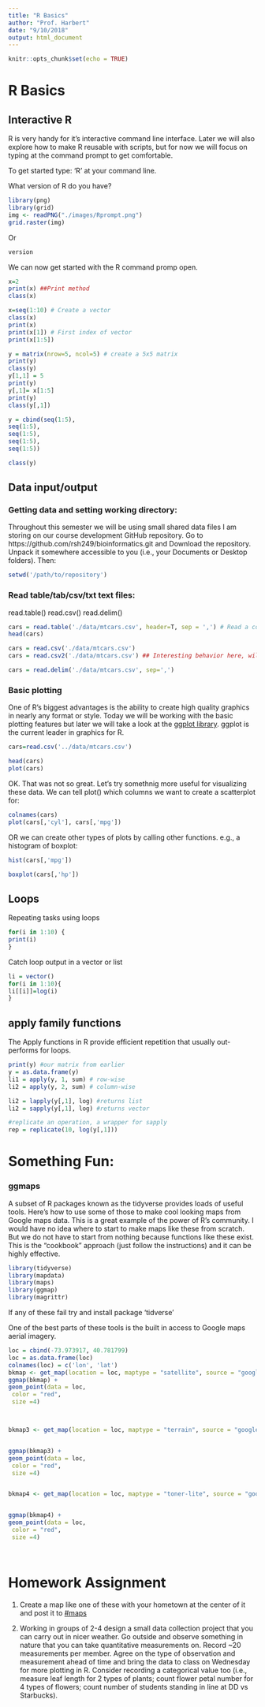 ```yaml
---
title: "R Basics"
author: "Prof. Harbert"
date: "9/10/2018"
output: html_document
---
```


```r
knitr::opts_chunk$set(echo = TRUE)
```

# R Basics


## Interactive R

R is very handy for it's interactive command line interface. Later we will also explore how to make R reusable with scripts, but for now we will focus on typing at the command prompt to get comfortable. 

To get started type: 'R' at your command line.

What version of R do you have?


```r
library(png)
library(grid)
img <- readPNG("./images/Rprompt.png")
grid.raster(img)
```
Or
```r
version
```

We can now get started with the R command promp open.

```r
x=2
print(x) ##Print method
class(x)

x=seq(1:10) # Create a vector
class(x)
print(x)
print(x[1]) # First index of vector
print(x[1:5])

y = matrix(nrow=5, ncol=5) # create a 5x5 matrix
print(y)
class(y)
y[1,1] = 5
print(y)
y[,1]= x[1:5]
print(y)
class(y[,1])

y = cbind(seq(1:5), 
seq(1:5),
seq(1:5),
seq(1:5),
seq(1:5))

class(y)


```

## Data input/output

### Getting data and setting working directory:

Throughout this semester we will be using small shared data files I am storing on our course development GitHub repository. Go to https://github.com/rsh249/bioinformatics.git and Download the repository. Unpack it somewhere accessible to you (i.e., your Documents or Desktop folders). Then:

```r
setwd('/path/to/repository')
```


### Read table/tab/csv/txt text files:
read.table()
read.csv()
read.delim()

```r
cars = read.table('./data/mtcars.csv', header=T, sep = ',') # Read a comma separated values file
head(cars)

cars = read.csv('./data/mtcars.csv')
cars = read.csv2('./data/mtcars.csv') ## Interesting behavior here, will be somewhat faster

cars = read.delim('./data/mtcars.csv', sep=',')


```

### Basic plotting

One of R's biggest advantages is the ability to create high quality graphics in nearly any format or style. Today we will be working with the basic plotting features but later we will take a look at the [ggplot library](https://ggplot2.tidyverse.org/). ggplot is the current leader in graphics for R.
```r
cars=read.csv('../data/mtcars.csv')
```
```r
head(cars)
plot(cars)
```

OK. That was not so great. Let's try somethnig more useful for visualizing these data. We can tell plot() which columns we want to create a scatterplot for:

```r
colnames(cars)
plot(cars[,'cyl'], cars[,'mpg'])
```

OR we can create other types of plots by calling other functions. e.g., a histogram of boxplot:

```r
hist(cars[,'mpg'])

```


```r
boxplot(cars[,'hp'])
```

## Loops

Repeating tasks using loops

```r
for(i in 1:10) {
print(i)
}

```

Catch loop output in a vector or list
```r
li = vector()
for(i in 1:10){
li[[i]]=log(i)
}
```

## apply family functions

The Apply functions in R provide efficient repetition that usually out-performs for loops.

```r

print(y) #our matrix from earlier
y = as.data.frame(y)
li1 = apply(y, 1, sum) # row-wise
li2 = apply(y, 2, sum) # column-wise

li2 = lapply(y[,1], log) #returns list
li2 = sapply(y[,1], log) #returns vector

#replicate an operation, a wrapper for sapply
rep = replicate(10, log(y[,1]))


```

# Something Fun:


### ggmaps

A subset of R packages known as the tidyverse provides loads of useful tools. Here's how to use some of those to make cool looking maps from Google maps data. This is a great example of the power of R's community. I would have no idea where to start to make maps like these from scratch. But we do not have to start from nothing because functions like these exist. This is the "cookbook" approach (just follow the instructions) and it can be highly effective.


```r

library(tidyverse)
library(mapdata)
library(maps)
library(ggmap)
library(magrittr)


```

If any of these fail try and install package 'tidverse'

One of the best parts of these tools is the built in access to Google maps aerial imagery.

```r

loc = cbind(-73.973917, 40.781799)
loc = as.data.frame(loc)
colnames(loc) = c('lon', 'lat')
bkmap <- get_map(location = loc, maptype = "satellite", source = "google", zoom =14)
ggmap(bkmap) + 
geom_point(data = loc, 
 color = "red",
 size =4)



bkmap3 <- get_map(location = loc, maptype = "terrain", source = "google", zoom = 12)


ggmap(bkmap3) + 
geom_point(data = loc, 
 color = "red",
 size =4)


bkmap4 <- get_map(location = loc, maptype = "toner-lite", source = "google", zoom = 10)


ggmap(bkmap4) + 
geom_point(data = loc, 
 color = "red",
 size =4)




```

# Homework Assignment


1) Create a map like one of these with your hometown at the center of it and post it to [#maps](https://bio200-bioinformatics.slack.com/messages/CCQF37AJF)


2) Working in groups of 2-4 design a small data collection project that you can carry out in nicer weather. Go outside and observe something in nature that you can take quantitative measurements on. Record ~20 measurements per member. Agree on the type of observation and measurement ahead of time and bring the data to class on Wednesday for more plotting in R. Consider recording a categorical value too (i.e., measure leaf length for 2 types of plants; count flower petal number for 4 types of flowers; count number of students standing in line at DD vs Starbucks).







